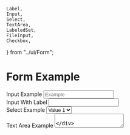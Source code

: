     Label,
    Input,
    Select,
    TextArea,
    LabeledSet,
    FileInput,
    Checkbox,
} from "../ui/Form";

<Meta title="Deprecated/Examples/Form" />

# Form Example

<Canvas>
    <div className="h-full w-full space-y-4 bg-gray-100 p-4">
        <div className="space-y-0.5">
            <Card>
                <div className="items-center space-x-4">
                    <form>
                        <div className="py-1">
                            <Label htmlFor="input1">Input Example</Label>
                            <Input
                                id="input1"
                                name="Input1"
                                placeholder="Example"
                            />
                        </div>
                        <div className="py-1">
                            <Label>Input With Label</Label>
                            <Input id="input2" name="Input1" label="Example" />
                        </div>
                        <div className="py-1">
                            <Label htmlFor="select1">Select Example</Label>
                            <Select id="select1">
                                <option key="k1">Value 1</option>
                                <option key="k2">Value 2</option>
                                <option key="k3">Value 3</option>
                            </Select>
                        </div>
                        <div className="py-1">
                            <Label htmlFor="ta1">Text Area Example</Label>
                            <TextArea id="ta1" />
                        </div>
                        <div className="py-1">
                            <Checkbox label="Check Box Example" />
                        </div>
                        <div className="py-1">
                            <LabeledSet />
                        </div>
                        <div className="py-1">
                            <Label htmlFor="fa1">File Input Example</Label>
                            <FileInput id="fa1" />
                        </div>
                    </form>
                </div>
            </Card>
        </div>
    </div>
</Canvas>
